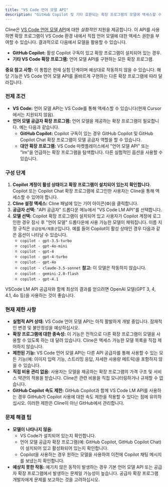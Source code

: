 ```yaml
---
title: "VS Code 언어 모델 API"
description: "GitHub Copilot 및 기타 호환되는 확장 프로그램의 모델에 액세스할 수 있도록 하는 실험적인 VS Code 언어 모델 API와 함께 Cline을 사용하는 방법을 알아보세요."
---
```


Cline은 [VS Code 언어 모델 API](https://code.visualstudio.com/api/extension-guides/language-model)에 대한 _실험적인_ 지원을 제공합니다. 이 API를 사용하면 확장 프로그램이 VS Code 환경 내에서 직접 언어 모델에 대한 액세스 권한을 부여할 수 있습니다. 결과적으로 다음에서 모델을 활용할 수 있습니다.

-   **GitHub Copilot:** 활성 Copilot 구독이 있고 확장 프로그램이 설치되어 있는 경우.
-   **기타 VS Code 확장 프로그램:** 언어 모델 API를 구현하는 모든 확장 프로그램.

**중요 참고 사항:** 이 통합은 현재 실험 단계이며 예상대로 작동하지 않을 수 있습니다. 해당 기능은 VS Code 언어 모델 API를 올바르게 구현하는 다른 확장 프로그램에 따라 달라집니다.

### 전제 조건

-   **VS Code:** 언어 모델 API는 VS Code를 통해 액세스할 수 있습니다(현재 Cursor에서는 지원되지 않음).
-   **언어 모델 공급자 확장 프로그램:** 언어 모델을 제공하는 확장 프로그램이 필요합니다. 예는 다음과 같습니다.
    -   **GitHub Copilot:** Copilot 구독이 있는 경우 GitHub Copilot 및 GitHub Copilot Chat 확장 프로그램이 모델 공급자 역할을 할 수 있습니다.
    -   **대안 확장 프로그램:** VS Code 마켓플레이스에서 "언어 모델 API" 또는 "lm"을 언급하는 확장 프로그램을 탐색합니다. 다른 실험적인 옵션을 사용할 수 있습니다.

### 구성 단계

1. **Copilot 계정이 활성 상태이고 확장 프로그램이 설치되어 있는지 확인합니다.** Copilot 또는 Copilot Chat 확장 프로그램에 로그인한 사용자는 Cline을 통해 액세스할 수 있어야 합니다.
2. **Cline 설정 액세스:** Cline 패널에 있는 기어 아이콘(⚙️)을 클릭합니다.
3. **공급자 선택:** "API 공급자" 드롭다운 메뉴에서 "VS Code LM API"를 선택합니다.
4. **모델 선택:** Copilot 확장 프로그램이 설치되어 있고 사용자가 Copilot 계정에 로그인한 경우 잠시 후 "언어 모델" 드롭다운에 사용 가능한 모델이 채워집니다. 이름 지정 규칙은 `공급업체/제품군`입니다. 예를 들어 Copilot이 활성 상태인 경우 다음과 같은 옵션이 나타날 수 있습니다.
    - `copilot - gpt-3.5-turbo`
    - `copilot - gpt-4o-mini`
    - `copilot - gpt-4`
    - `copilot - gpt-4-turbo`
    - `copilot - gpt-4o`
    - `copilot - claude-3.5-sonnet` **참고:** 이 모델은 작동하지 않습니다.
    - `copilot - gemini-2.0-flash`
    - `copilot - gpt-4.1`

VSCode LM API 공급자와 함께 최상의 결과를 얻으려면 OpenAI 모델(GPT 3, 4, 4.1, 4o 등)을 사용하는 것이 좋습니다.

### 현재 제한 사항

-   **실험적 API 상태:** VS Code 언어 모델 API는 아직 활발하게 개발 중입니다. 잠재적인 변경 및 불안정성을 예상하십시오.
-   **확장 프로그램에 대한 종속성:** 이 기능은 전적으로 다른 확장 프로그램이 모델을 사용할 수 있도록 하는 데 달려 있습니다. Cline은 액세스 가능한 모델 목록을 직접 제어하지 않습니다.
-   **제한된 기능:** VS Code 언어 모델 API는 다른 API 공급자를 통해 사용할 수 있는 모든 기능(예: 이미지 입력 기능, 스트리밍 응답, 자세한 사용량 메트릭)을 포함하지 않을 수 있습니다.
-   **직접 비용 관리 없음:** 사용자는 모델을 제공하는 확장 프로그램의 가격 구조 및 서비스 약관의 적용을 받습니다. Cline은 관련 비용을 직접 모니터링하거나 규제할 수 없습니다.
-   **GitHub Copilot 속도 제한:** GitHub Copilot과 함께 VS Code LM API를 사용하는 경우 GitHub가 Copilot 사용에 대한 속도 제한을 적용할 수 있다는 점에 유의하십시오. 이러한 제한은 Cline이 아닌 GitHub에서 관리합니다.

### 문제 해결 팁

-   **모델이 나타나지 않음:**
    -   VS Code가 설치되어 있는지 확인합니다.
    -   언어 모델 공급자 확장 프로그램(예: GitHub Copilot, GitHub Copilot Chat)이 설치되어 있고 활성화되어 있는지 확인합니다.
    -   Copilot을 사용하는 경우 원하는 모델을 사용하여 이전에 Copilot 채팅 메시지를 보냈는지 확인합니다.
-   **예상치 못한 작동:** 예기치 않은 동작이 발생하는 경우 기본 언어 모델 API 또는 공급자 확장 프로그램에서 발생하는 문제일 가능성이 높습니다. 공급자 확장 프로그램 개발자에게 문제를 보고하는 것을 고려하십시오.
